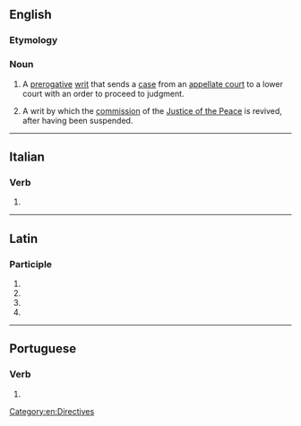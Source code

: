 ==English==

===Etymology===
{{bor|en|la|procedendo}}

===Noun===
{{en-noun}}
{{wikipedia}}

# {{lb|en|legal}} A [[prerogative]] [[writ]] that sends a [[case]] from an [[appellate court]] to a lower court with an order to proceed to judgment.
# {{lb|en|legal}} A writ by which the [[commission]] of the [[Justice of the Peace]] is revived, after having been suspended.
#: {{rfquotek|Tomlins}}
#: {{rfquotek|Burrill}}

[[Category:en:Directives]]

----

==Italian==

===Verb===
{{head|it|gerund}}

# {{gerund of|it|procedere}}

----

==Latin==

===Participle===
{{la-part-form|prōcēdendō}}

# {{inflection of|la|prōcēdendus||dat|m|s}}
# {{inflection of|la|prōcēdendus||dat|n|s}}
# {{inflection of|la|prōcēdendus||abl|m|s}}
# {{inflection of|la|prōcēdendus||abl|n|s}}

----

==Portuguese==

===Verb===
{{head|pt|gerund}}

# {{pt-verb-form-of|proceder}}